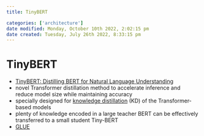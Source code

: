 ```yaml
---
title: TinyBERT

categories: ['architecture']
date modified: Monday, October 10th 2022, 2:02:15 pm
date created: Tuesday, July 26th 2022, 8:33:15 pm
---
```


# TinyBERT
- [TinyBERT: Distilling BERT for Natural Language Understanding](https://arxiv.org/abs/1909.10351)
- novel Transformer distillation method to accelerate inference and reduce model size while maintaining accuracy
- specially designed for [knowledge distillation](Knowledge%20Distillation.qmd) (KD) of the Transformer-based models
- plenty of knowledge encoded in a large teacher BERT can be effectively transferred to a small student Tiny-BERT
- [GLUE](GLUE.qmd)



